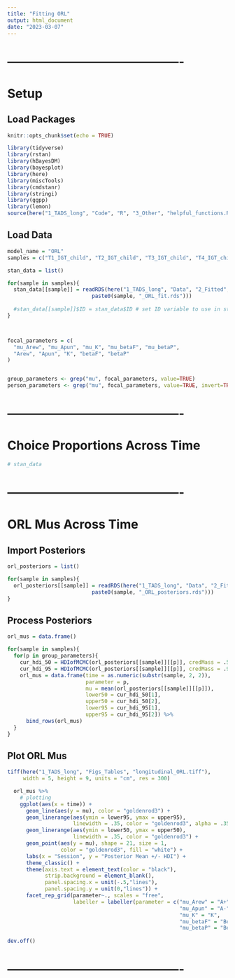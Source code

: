 ```yaml
---
title: "Fitting ORL"
output: html_document
date: "2023-03-07"
---
```




# -------------------------------------------
# Setup
## Load Packages
```r
knitr::opts_chunk$set(echo = TRUE)

library(tidyverse)
library(rstan)
library(hBayesDM)
library(bayesplot)
library(here)
library(miscTools)
library(cmdstanr)
library(stringi)
library(ggpp)
library(lemon)
source(here("1_TADS_long", "Code", "R", "3_Other", "helpful_functions.R"))
```



## Load Data
```r
model_name = "ORL"
samples = c("T1_IGT_child", "T2_IGT_child", "T3_IGT_child", "T4_IGT_child", "T5_IGT_child")

stan_data = list()

for(sample in samples){
  stan_data[[sample]] = readRDS(here("1_TADS_long", "Data", "2_Fitted",
                           paste0(sample, "_ORL_fit.rds")))
  
  #stan_data[[sample]]$ID = stan_data$ID # set ID variable to use in stan code
}



focal_parameters = c(
  "mu_Arew", "mu_Apun", "mu_K", "mu_betaF", "mu_betaP",
  "Arew", "Apun", "K", "betaF", "betaP"
)


group_parameters <- grep("mu", focal_parameters, value=TRUE)
person_parameters <- grep("mu", focal_parameters, value=TRUE, invert=TRUE)
```



# -------------------------------------------
# Choice Proportions Across Time
```r
# stan_data
```



# -------------------------------------------
# ORL Mus Across Time
## Import Posteriors
```r
orl_posteriors = list()

for(sample in samples){
  orl_posteriors[[sample]] = readRDS(here("1_TADS_long", "Data", "2_Fitted",
                           paste0(sample, "_ORL_posteriors.rds")))
}
```



## Process Posteriors
```r
orl_mus = data.frame()

for(sample in samples){
  for(p in group_parameters){
    cur_hdi_50 = HDIofMCMC(orl_posteriors[[sample]][[p]], credMass = .50)
    cur_hdi_95 = HDIofMCMC(orl_posteriors[[sample]][[p]], credMass = .95)
    orl_mus = data.frame(time = as.numeric(substr(sample, 2, 2)),
                         parameter = p,
                         mu = mean(orl_posteriors[[sample]][[p]]),
                         lower50 = cur_hdi_50[1],
                         upper50 = cur_hdi_50[2],
                         lower95 = cur_hdi_95[1],
                         upper95 = cur_hdi_95[2]) %>% 
      bind_rows(orl_mus)
  }
}
```



## Plot ORL Mus
```r
tiff(here("1_TADS_long", "Figs_Tables", "longitudinal_ORL.tiff"),
     width = 5, height = 9, units = "cm", res = 300)

  orl_mus %>%
    # plotting
    ggplot(aes(x = time)) +
      geom_line(aes(y = mu), color = "goldenrod3") +
      geom_linerange(aes(ymin = lower95, ymax = upper95),
                     linewidth = .35, color = "goldenrod3", alpha = .35) +
      geom_linerange(aes(ymin = lower50, ymax = upper50),
                     linewidth = .35, color = "goldenrod3") +
      geom_point(aes(y = mu), shape = 21, size = 1,
                 color = "goldenrod3", fill = "white") +
      labs(x = "Session", y = "Posterior Mean +/- HDI") +
      theme_classic() +
      theme(axis.text = element_text(color = "black"),
            strip.background = element_blank(),
            panel.spacing.x = unit(-.5,"lines"),
            panel.spacing.y = unit(0,"lines")) +
      facet_rep_grid(parameter~., scales = "free",
                     labeller = labeller(parameter = c("mu_Arew" = "A+",
                                                       "mu_Apun" = "A-",
                                                       "mu_K" = "K",
                                                       "mu_betaF" = "BetaF",
                                                       "mu_betaP" = "BetaP")))
  
dev.off()
```



# -------------------------------------------
```r

```











